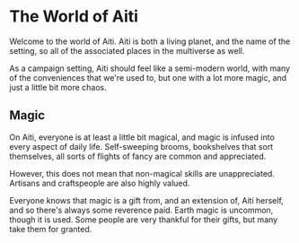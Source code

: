 
<Meta title='Setting/Intro' />

# The World of Aiti

Welcome to the world of Aiti. Aiti is both a living planet, and the name of the setting, so all of the associated places in the multiverse as well.

As a campaign setting, Aiti should feel like a semi-modern world, with many of the conveniences that we're used to, but one with a lot more magic, and just a little bit more chaos. 

## Magic

On Aiti, everyone is at least a little bit magical, and magic is infused into every aspect of daily life. Self-sweeping brooms, bookshelves that sort themselves, all sorts of flights of fancy are common and appreciated.

However, this does not mean that non-magical skills are unappreciated. Artisans and craftspeople are also highly valued.

Everyone knows that magic is a gift from, and an extension of, Aiti herself, and so there's always some reverence paid. Earth magic is uncommon, though it is used. Some people are very thankful for their gifts, but many take them for granted.